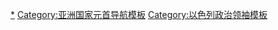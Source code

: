 {{Navbox
|name = 以色列总统
|title = {{Flagicon|Israel}} [[以色列]][[以色列总统|总统]] 
|image = [[File:Presidential Standard of IsraelSquare.svg|100px|以色列總統徽章]]

|group1 = 臨時國務會議主席<br />{{nobold|{{small|(1948–1949)}}}}
|list1 = [[戴维·本-古里安]]{{to}}[[哈伊姆·魏茨曼]]

|group2 = 總統<br />{{nobold|{{small|(1949–)}}}}
|list2  = 
[[哈伊姆·魏茨曼]]{{to}}''[[约瑟夫·斯宾扎克]]''{{to}}[[伊扎克·本-兹维]]{{to}}''[[卡迪什·卢兹]]<small>（代）</small>''{{to}}[[扎勒曼·夏扎尔]]{{to}}[[伊弗雷姆·卡齐尔]]{{to}}[[伊扎克·纳冯]]{{to}}[[哈伊姆·赫尔佐格]]{{to}}[[埃泽尔·魏茨曼]]{{to}}''[[阿弗拉汉姆·贝尔格]]<small>（代）</small>''{{to}}[[摩西·卡察夫]]{{to}}''[[达利娅·伊奇克]]<small>（代）</small>''{{to}}[[希蒙·佩雷斯]]{{to}}[[鲁文·里夫林]]{{to}}[[艾萨克·赫尔佐格]]

|belowstyle = font-size: smaller;
}}<noinclude>

[[Category:以色列总统|*]]
[[Category:亚洲国家元首导航模板]]
[[Category:以色列政治领袖模板]]
</noinclude>